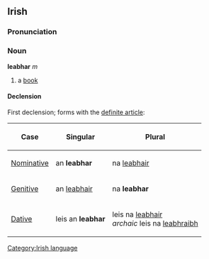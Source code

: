 ==Irish==
===Pronunciation===
{{IPA|[ʎaur]}}
===Noun===
'''leabhar''' ''m''
#a [[book]]
====Declension====
First declension; forms with the [[definite article]]:
{|{{prettytable100}}
!Case
!Singular
!Plural
|-
| [[Nominative]]
| an '''leabhar'''
| na [[leabhair]]
|-
| [[Genitive]]
| an [[leabhair]]
| na '''leabhar'''
|-
| [[Dative]]
| leis an '''leabhar'''
| leis na [[leabhair]]<br>''archaic'' leis na [[leabhraibh]]
|}

[[Category:Irish language]]